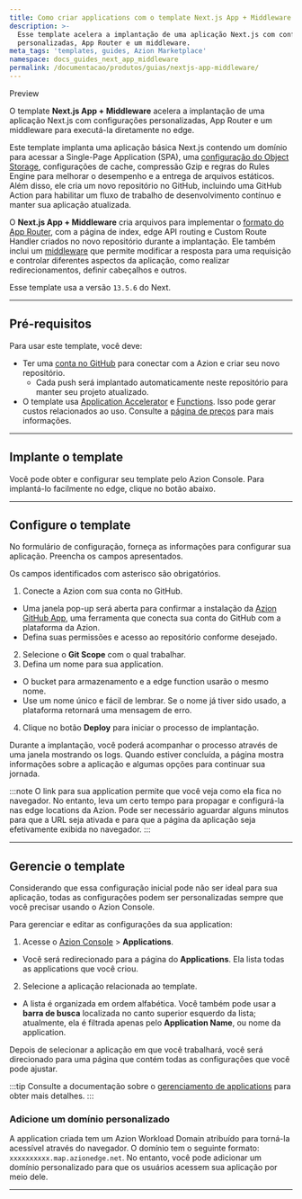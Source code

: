 ```yaml
---
title: Como criar applications com o template Next.js App + Middleware
description: >-
  Esse template acelera a implantação de uma aplicação Next.js com configurações
  personalizadas, App Router e um middleware.
meta_tags: 'templates, guides, Azion Marketplace'
namespace: docs_guides_next_app_middleware
permalink: /documentacao/produtos/guias/nextjs-app-middleware/
---
```



<Tag severity="info" client:only="vue">
Preview
</Tag>

O template **Next.js App + Middleware** acelera a implantação de uma aplicação Next.js com configurações personalizadas, App Router e um middleware para executá-la diretamente no edge.

Este template implanta uma aplicação básica Next.js contendo um domínio para acessar a Single-Page Application (SPA), uma [configuração do Object Storage](/pt-br/documentacao/produtos/store/object-storage/), configurações de cache, compressão Gzip e regras do Rules Engine para melhorar o desempenho e a entrega de arquivos estáticos. Além disso, ele cria um novo repositório no GitHub, incluindo uma GitHub Action para habilitar um fluxo de trabalho de desenvolvimento contínuo e manter sua aplicação atualizada.

O **Next.js App + Middleware** cria arquivos para implementar o [formato do App Router](https://nextjs.org/docs/app), com a página de index, edge API routing e Custom Route Handler criados no novo repositório durante a implantação. Ele também inclui um [middleware](https://nextjs.org/docs/app/building-your-application/routing/middleware) que permite modificar a resposta para uma requisição e controlar diferentes aspectos da aplicação, como realizar redirecionamentos, definir cabeçalhos e outros.

Esse template usa a versão `13.5.6` do Next.

---

## Pré-requisitos

Para usar este template, você deve:

- Ter uma [conta no GitHub](https://github.com/signup) para conectar com a Azion e criar seu novo repositório.
  - Cada push será implantado automaticamente neste repositório para manter seu projeto atualizado.
- O template usa [Application Accelerator](/pt-br/documentacao/produtos/build/applications/application-accelerator/) e [Functions](/pt-br/documentacao/produtos/build/applications/functions/). Isso pode gerar custos relacionados ao uso. Consulte a [página de preços](/pt-br/documentacao/produtos/precos/) para mais informações.

---

## Implante o template

Você pode obter e configurar seu template pelo Azion Console. Para implantá-lo facilmente no edge, clique no botão abaixo.

  <LinkButton
    label="Implantar"
    link="https://console.azion.com/create/nextjs/nextjs-app-middleware"
    icon="ai ai-azion"
    icon-pos="left"
  />

---

## Configure o template

No formulário de configuração, forneça as informações para configurar sua aplicação. Preencha os campos apresentados.

Os campos identificados com asterisco são obrigatórios.

1. Conecte a Azion com sua conta no GitHub.
- Uma janela pop-up será aberta para confirmar a instalação da [Azion GitHub App](/pt-br/documentacao/produtos/guias/azion-github-app/), uma ferramenta que conecta sua conta do GitHub com a plataforma da Azion.
- Defina suas permissões e acesso ao repositório conforme desejado.
2. Selecione o **Git Scope** com o qual trabalhar.
3. Defina um nome para sua application.
- O bucket para armazenamento e a edge function usarão o mesmo nome.
- Use um nome único e fácil de lembrar. Se o nome já tiver sido usado, a plataforma retornará uma mensagem de erro.
4. Clique no botão **Deploy** para iniciar o processo de implantação.

Durante a implantação, você poderá acompanhar o processo através de uma janela mostrando os logs. Quando estiver concluída, a página mostra informações sobre a aplicação e algumas opções para continuar sua jornada.

:::note
O link para sua application permite que você veja como ela fica no navegador. No entanto, leva um certo tempo para propagar e configurá-la nas edge locations da Azion. Pode ser necessário aguardar alguns minutos para que a URL seja ativada e para que a página da aplicação seja efetivamente exibida no navegador.
:::

---

## Gerencie o template

Considerando que essa configuração inicial pode não ser ideal para sua aplicação, todas as configurações podem ser personalizadas sempre que você precisar usando o Azion Console.

Para gerenciar e editar as configurações da sua application:

1. Acesse o [Azion Console](/pt-br/documentacao/produtos/guias/como-acessar-o-azion-console/) > **Applications**.
- Você será redirecionado para a página do **Applications**. Ela lista todas as applications que você criou.
2. Selecione a aplicação relacionada ao template. 
- A lista é organizada em ordem alfabética. Você também pode usar a **barra de busca** localizada no canto superior esquerdo da lista; atualmente, ela é filtrada apenas pelo **Application Name**, ou nome da application.

Depois de selecionar a aplicação em que você trabalhará, você será direcionado para uma página que contém todas as configurações que você pode ajustar.

:::tip
Consulte a documentação sobre o [gerenciamento de applications](/pt-br/documentacao/produtos/build/applications/primeiros-passos/) para obter mais detalhes.
:::

### Adicione um domínio personalizado

A application criada tem um Azion Workload Domain atribuído para torná-la acessível através do navegador. O domínio tem o seguinte formato: `xxxxxxxxxx.map.azionedge.net`. No entanto, você pode adicionar um domínio personalizado para que os usuários acessem sua aplicação por meio dele.


<LinkButton link="/pt-br/documentacao/produtos/guias/configurar-dominio/" label="consulte o guia para configurar domínios" severity="secondary" /> 

---

